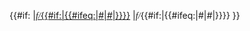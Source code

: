 {{#if:{{{link|}}}
|[[f-number|<span style="font-style:italic;font-family:Georgia,serif">f/</span>{{#if:{{{1|}}}|{{#ifeq:{{{1}}}|#|''<nowiki>#</nowiki>''|{{{1}}}}}}}]]
|<span style="font-style:italic;font-family:Georgia,serif">f/</span>{{#if:{{{1|}}}|{{#ifeq:{{{1}}}|#|''<nowiki>#</nowiki>''|{{{1}}}}}}}
}}<noinclude>{{esoteric}}[[Category:使用了分析程序的模板|{{PAGENAME}}]]</noinclude>